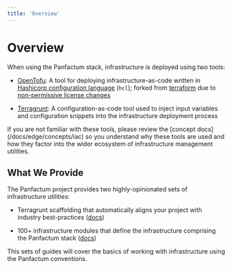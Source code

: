 ```yaml
---
title: 'Overview'
---
```



# Overview

When using the Panfactum stack, infrastructure is deployed using two tools:

- [OpenTofu](https://opentofu.org/): A tool for deploying infrastructure-as-code
  written in [Hashicorp configuration language](https://developer.hashicorp.com/terraform/language/syntax/configuration) (`hcl`);
  forked from [terraform](https://www.terraform.io/) due to [non-permissive license changes](https://opentofu.org/manifesto/)

- [Terragrunt](https://terragrunt.gruntwork.io/docs/): A configuration-as-code tool used to inject input variables
  and configuration snippets into the infrastructure deployment process

<MarkdownAlert severity="warning">
  If you are not familiar with these tools, please review the [concept
  docs](/docs/edge/concepts/iac) so you understand why these tools are used and
  how they factor into the wider ecosystem of infrastructure management
  utilities.
</MarkdownAlert>

## What We Provide

The Panfactum project provides two highly-opinionated sets of infrastructure utilities:

- Terragrunt scaffolding that automatically aligns your project with industry best-practices ([docs](/docs/edge/guides/iac/deploying-modules))

- 100+ infrastructure modules that define the infrastructure comprising the Panfactum stack ([docs](/docs/edge/guides/iac/panfactum-modules))

This sets of guides will cover the basics of working with infrastructure using the Panfactum conventions.

